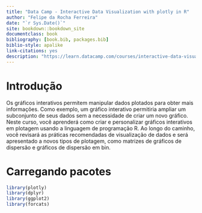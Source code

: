 --- 
title: "Data Camp - Interactive Data Visualization with plotly in R"
author: "Felipe da Rocha Ferreira"
date: "`r Sys.Date()`"
site: bookdown::bookdown_site
documentclass: book
bibliography: [book.bib, packages.bib]
biblio-style: apalike
link-citations: yes
description: "https://learn.datacamp.com/courses/interactive-data-visualization-with-plotly-in-r"
---

# Introdução  
  
Os gráficos interativos permitem manipular dados plotados para obter mais informações. Como exemplo, um gráfico interativo permitiria ampliar um subconjunto de seus dados sem a necessidade de criar um novo gráfico. Neste curso, você aprenderá como criar e personalizar gráficos interativos em plotagem usando a linguagem de programação R. Ao longo do caminho, você revisará as práticas recomendadas de visualização de dados e será apresentado a novos tipos de plotagem, como matrizes de gráficos de dispersão e gráficos de dispersão em bin.  
  
# Carregando pacotes  
  
```{r}
library(plotly)
library(dplyr)
library(ggplot2)
library(forcats)
```